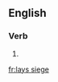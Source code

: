 ==English==

===Verb===
{{head|en|head=[[lays]] [[siege]]}}

# {{en-third-person singular of|lay siege}}

[[fr:lays siege]]